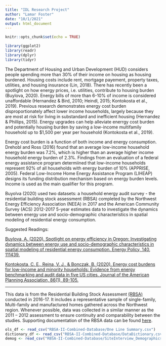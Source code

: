 ```yaml
---
title: "IDL Research Project"
author: "Lamar Foster"
date: "10/1/2021"
output: html_document
---
```


```r
knitr::opts_chunk$set(echo = TRUE)
```

```r
library(ggplot2)
library(readr)
library(dplyr)
library(tidyr)
```
The Department of Housing and Urban Development (HUD) considers people spending more than 30% of their income on housing as housing burdened. Housing costs include rent, mortgage payement, property taxes, utilities, and housing insurance (Lin, 2018). There has recently been a spotlight on how energy prices, i.e. utilities, contribute to housing burden (Buylova, 2020). Energy bills of more than 6-10% of income is considered unaffordable (Hernandez & Bird, 2010; Heindl, 2015; Kontokosta et al., 2019). Previous research demonstrates energy cost burden disproportionately affect lower income households, largely because they are most at risk for living in substandard and inefficient housing (Hernandez & Phillips, 2015). Energy upgrades can  help alleviate enerrgy cost burden and potentially housing burden by saving a low-income multifamily household up to $1,500 per year per household (Kontokosta et al., 2019).

Energy cost burden is a function of both income and energy consumption. Drehobl and Ross (2016) found that an average low-income household energy burden was 7.2%, which is higher than an average higher income household energy burden of 2.3%. Findings from an evaluation of a federal energy assistance program determiined that low-income households represent 92% of all households with energy burden of 10% (APPRISE, 2005). Federal Low-Income Home Energy Assistance Program (LIHEAP) designs its funding distribution mechanism based on energy burden levels. Income is used as the main qualifier for this program.

Buyolva (2020) used two datasets: a household energy audit survey - the residential building stock assessment (RBSA) completed by the Northwest Energy Efficiency Association (NEEA) in 2017 and the American Community Survey (ACS) 2012-2017 5-year estimates data to investigate the dynamics between energy use and socio-demographic characteristics in spatial modeling of residential energy consumption.


Suggested Readings: 

[Buylova, A. (2020). Spotlight on energy efficiency in Oregon: Investigating dynamics between energy use and socio-demographic characteristics in spatial modeling of residential energy consumption. Energy Policy, 140, 111439.](https://www.sciencedirect.com/science/article/pii/S0301421520301920)

[Kontokosta, C. E., Reina, V. J., & Bonczak, B. (2020). Energy cost burdens for low-income and minority households: Evidence from energy benchmarking and audit data in five US cities. Journal of the American Planning Association, 86(1), 89-105.](https://www.tandfonline.com/doi/full/10.1080/01944363.2019.1647446)

---
This data is from the Residential Building Stock Assessment [(RBSA)](https://neea.org/resources/rbsa-ii-combined-database) conducted in 2016-17. It includes a representative sample of single-family, Multi-family and manufactured homes gathered across the Northwest region. Whenever possible, data was collected in a similar manner as the 2011 – 2012 assessment to ensure continuity and comparability between the studies. Supporting documentation of the RBSA data can be found [here](https://neea.org/data/residential-building-stock-assessment). 

```r
ols_df <- read_csv("RBSA-II-Combined-Database/One Line Summary.csv")
dictionary_df <- read_csv("RBSA-II-Combined-Database/DataDictionary.csv")
demog <- read_csv("RBSA-II-Combined-Database/SiteInterview_Demographics.csv")
```
















